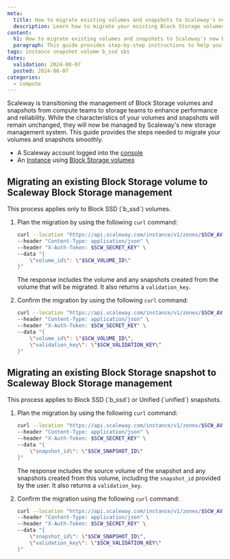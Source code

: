 ```yaml
---
meta:
  title: How to migrate existing volumes and snapshots to Scaleway's new Block Storage management
  description: Learn how to migrate your existing Block Storage volumes and snapshots to Scaleway's Block Storage management.
content:
  h1: How to migrate existing volumes and snapshots to Scaleway's new Block Storage management
  paragraph: This guide provides step-by-step instructions to help you migrate your existing Block Storage volumes and snapshots to Scaleway's new Block Storage management system.
tags: instance snapshot volume b_ssd sbs
dates:
  validation: 2024-08-07
  posted: 2024-08-07
categories:
  - compute
---
```


Scaleway is transitioning the management of Block Storage volumes and snapshots from compute teams to storage teams to enhance performance and reliability.
While the characteristics of your volumes and snapshots will remain unchanged, they will now be managed by Scaleway's new storage management system.
This guide provides the steps needed to migrate your volumes and snapshots smoothly.

<Macro id="requirements" />

- A Scaleway account logged into the [console](https://console.scaleway.com)
- An [Instance](/compute/instances/how-to/create-an-instance/) using [Block Storage volumes](/storage/block/how-to/create-a-volume/)

## Migrating an existing Block Storage volume to Scaleway Block Storage management

<Message type="important">
    This process applies only to Block SSD (`b_ssd`) volumes.
</Message>

1. Plan the migration by using the following `curl` command:

   ```bash
   curl --location "https://api.scaleway.com/instance/v1/zones/$SCW_AVAILABILITY_ZONE/block-migration/plan" \
   --header "Content-Type: application/json" \
   --header "X-Auth-Token: $SCW_SECRET_KEY" \
   --data "{
       \"volume_id\": \"$SCW_VOLUME_ID\"
   }"
   ```

   The response includes the volume and any snapshots created from the volume that will be migrated. It also returns a `validation_key`.

2. Confirm the migration by using the following `curl` command:

   ```bash
   curl --location "https://api.scaleway.com/instance/v1/zones/$SCW_AVAILABILITY_ZONE/block-migration/apply" \
   --header "Content-Type: application/json" \
   --header "X-Auth-Token: $SCW_SECRET_KEY" \
   --data "{
       \"volume_id\": \"$SCW_VOLUME_ID\",
       \"validation_key\": \"$SCW_VALIDATION_KEY\"
   }"
   ```

## Migrating an existing Block Storage snapshot to Scaleway Block Storage management

<Message type="important">
    This process applies to Block SSD (`b_ssd`) or Unified (`unified`) snapshots.
</Message>

1. Plan the migration by using the following `curl` command:

   ```bash
   curl --location "https://api.scaleway.com/instance/v1/zones/$SCW_AVAILABILITY_ZONE/block-migration/plan" \
   --header "Content-Type: application/json" \
   --header "X-Auth-Token: $SCW_SECRET_KEY" \
   --data "{
       \"snapshot_id\": \"$SCW_SNAPSHOT_ID\"
   }"
   ```

   The response includes the source volume of the snapshot and any snapshots created from this volume, including the `snapshot_id` provided by the user. It also returns a `validation_key`.

2. Confirm the migration using the following `curl` command:

   ```bash
   curl --location "https://api.scaleway.com/instance/v1/zones/$SCW_AVAILABILITY_ZONE/block-migration/apply" \
   --header "Content-Type: application/json" \
   --header "X-Auth-Token: $SCW_SECRET_KEY" \
   --data "{
       \"snapshot_id\": \"$SCW_SNAPSHOT_ID\",
       \"validation_key\": \"$SCW_VALIDATION_KEY\"
   }"
   ```
